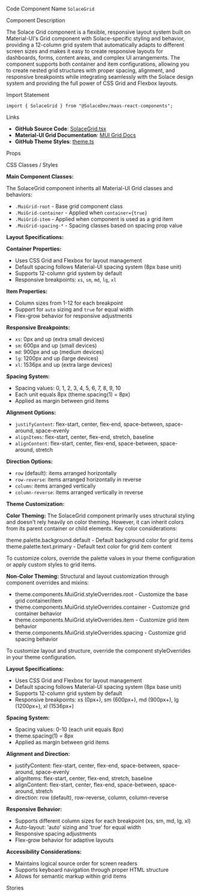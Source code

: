 
<Meta of={SolaceGridStories} />

<Title>Grid</Title>

<Description of={SolaceGridStories} />

<Subtitle>Code Component Name</Subtitle>
`SolaceGrid`

<Subtitle>Component Description</Subtitle>

The Solace Grid component is a flexible, responsive layout system built on Material-UI's Grid component with Solace-specific styling and behavior, providing a 12-column grid system that automatically adapts to different screen sizes and makes it easy to create responsive layouts for dashboards, forms, content areas, and complex UI arrangements. The component supports both container and item configurations, allowing you to create nested grid structures with proper spacing, alignment, and responsive breakpoints while integrating seamlessly with the Solace design system and providing the full power of CSS Grid and Flexbox layouts.

<Subtitle>Import Statement</Subtitle>

```tsx
import { SolaceGrid } from "@SolaceDev/maas-react-components";
```

<Subtitle>Links</Subtitle>

- **GitHub Source Code**: [SolaceGrid.tsx](https://github.com/SolaceDev/maas-react-components/blob/main/src/components/layout/SolaceGrid.tsx)
- **Material-UI Grid Documentation**: <a href="https://mui.com/material-ui/react-grid/" target="_blank">MUI Grid Docs</a>
- **GitHub Theme Styles**: <a href="https://github.com/SolaceDev/maas-react-components/blob/main/src/resources/theme.ts" target="_blank">theme.ts</a>

<Subtitle>Props</Subtitle>

<ArgTypes of={SolaceGridStories} />

<Subtitle>CSS Classes / Styles</Subtitle>

**Main Component Classes:**

The SolaceGrid component inherits all Material-UI Grid classes and behaviors:

- `.MuiGrid-root` - Base grid component class
- `.MuiGrid-container` - Applied when `container={true}`
- `.MuiGrid-item` - Applied when component is used as a grid item
- `.MuiGrid-spacing-*` - Spacing classes based on spacing prop value

**Layout Specifications:**

**Container Properties:**

- Uses CSS Grid and Flexbox for layout management
- Default spacing follows Material-UI spacing system (8px base unit)
- Supports 12-column grid system by default
- Responsive breakpoints: `xs`, `sm`, `md`, `lg`, `xl`

**Item Properties:**

- Column sizes from 1-12 for each breakpoint
- Support for `auto` sizing and `true` for equal width
- Flex-grow behavior for responsive adjustments

**Responsive Breakpoints:**

- `xs`: 0px and up (extra small devices)
- `sm`: 600px and up (small devices)
- `md`: 900px and up (medium devices)
- `lg`: 1200px and up (large devices)
- `xl`: 1536px and up (extra large devices)

**Spacing System:**

- Spacing values: 0, 1, 2, 3, 4, 5, 6, 7, 8, 9, 10
- Each unit equals 8px (theme.spacing(1) = 8px)
- Applied as margin between grid items

**Alignment Options:**

- `justifyContent`: flex-start, center, flex-end, space-between, space-around, space-evenly
- `alignItems`: flex-start, center, flex-end, stretch, baseline
- `alignContent`: flex-start, center, flex-end, space-between, space-around, stretch

**Direction Options:**

- `row` (default): items arranged horizontally
- `row-reverse`: items arranged horizontally in reverse
- `column`: items arranged vertically
- `column-reverse`: items arranged vertically in reverse

**Theme Customization:**

**Color Theming:**
The SolaceGrid component primarily uses structural styling and doesn't rely heavily on color theming. However, it can inherit colors from its parent container or child elements. Key color considerations:

<div style={{ display: "flex", alignItems: "center", margin: "8px 0" }}>
	<div
		style={{
			width: "16px",
			height: "16px",
			backgroundColor: "#FFFFFF",
			border: "1px solid rgba(0,0,0,0.2)",
			borderRadius: "3px",
			marginRight: "8px"
		}}
	></div>
	<span>theme.palette.background.default - Default background color for grid items</span>
</div>
<div style={{ display: "flex", alignItems: "center", margin: "8px 0" }}>
	<div
		style={{
			width: "16px",
			height: "16px",
			backgroundColor: "#000000",
			border: "1px solid rgba(0,0,0,0.2)",
			borderRadius: "3px",
			marginRight: "8px"
		}}
	></div>
	<span>theme.palette.text.primary - Default text color for grid item content</span>
</div>

To customize colors, override the palette values in your theme configuration or apply custom styles to grid items.

**Non-Color Theming:**
Structural and layout customization through component overrides and mixins:

- theme.components.MuiGrid.styleOverrides.root - Customize the base grid container/item
- theme.components.MuiGrid.styleOverrides.container - Customize grid container behavior
- theme.components.MuiGrid.styleOverrides.item - Customize grid item behavior
- theme.components.MuiGrid.styleOverrides.spacing - Customize grid spacing behavior

To customize layout and structure, override the component styleOverrides in your theme configuration.

**Layout Specifications:**

- Uses CSS Grid and Flexbox for layout management
- Default spacing follows Material-UI spacing system (8px base unit)
- Supports 12-column grid system by default
- Responsive breakpoints: xs (0px+), sm (600px+), md (900px+), lg (1200px+), xl (1536px+)

**Spacing System:**

- Spacing values: 0-10 (each unit equals 8px)
- theme.spacing(1) = 8px
- Applied as margin between grid items

**Alignment and Direction:**

- justifyContent: flex-start, center, flex-end, space-between, space-around, space-evenly
- alignItems: flex-start, center, flex-end, stretch, baseline
- alignContent: flex-start, center, flex-end, space-between, space-around, stretch
- direction: row (default), row-reverse, column, column-reverse

**Responsive Behavior:**

- Supports different column sizes for each breakpoint (xs, sm, md, lg, xl)
- Auto-layout: 'auto' sizing and 'true' for equal width
- Responsive spacing adjustments
- Flex-grow behavior for adaptive layouts

**Accessibility Considerations:**

- Maintains logical source order for screen readers
- Supports keyboard navigation through proper HTML structure
- Allows for semantic markup within grid items

<Subtitle>Stories</Subtitle>

<CustomStories />
